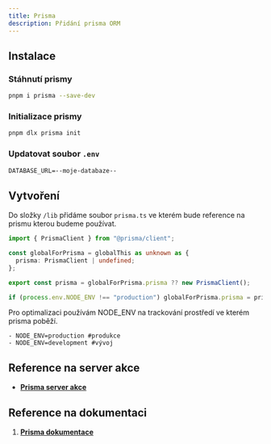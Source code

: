 ```yaml
---
title: Prisma
description: Přidání prisma ORM
---
```


## Instalace

### Stáhnutí prismy

```bash
pnpm i prisma --save-dev
```

### Initializace prismy

```bash
pnpm dlx prisma init
```

### Updatovat soubor `.env`

```markdown
DATABASE_URL=--moje-databaze--
```

## Vytvoření

Do složky `/lib` přidáme soubor `prisma.ts` ve kterém bude reference na prismu kterou budeme používat.

```typescript
import { PrismaClient } from "@prisma/client";

const globalForPrisma = globalThis as unknown as {
  prisma: PrismaClient | undefined;
};

export const prisma = globalForPrisma.prisma ?? new PrismaClient();

if (process.env.NODE_ENV !== "production") globalForPrisma.prisma = prisma;
```

<Note title="Přidat NODE_ENV" type="success">
    Pro optimalizaci používám NODE_ENV na trackování prostředí ve kterém prisma poběží.

    - NODE_ENV=production #produkce
    - NODE_ENV=development #vývoj

</Note>

## Reference na server akce

- **[Prisma server akce](/docs/server-actions/prisma)**

## Reference na dokumentaci

1. **[Prisma dokumentace](https://www.prisma.io/docs/getting-started/quickstart)**
